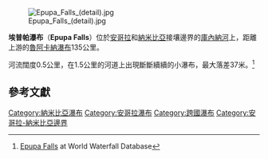 {{Location map|Angola|float=right|label=埃普帕瀑布
|lat_dir=S
|lat_deg=17|lat_min=0|lat_sec=
|lon_deg=13|lon_min=15|lon_sec=
|position=right|caption=埃普帕瀑布的位置|width=200}}
[[Image:Epupa_Falls_(detail).jpg|thumb]]

'''埃普帕瀑布'''（'''Epupa Falls'''）位於[[安哥拉|安哥拉]]和[[納米比亞|納米比亞]]接壤邊界的[[庫內納河|庫內納河]]上，距離上游的[[魯阿卡納瀑布|魯阿卡納瀑布]]135公里。

河流闊度0.5公里，在1.5公里的河道上出現斷斷續續的小瀑布，最大落差37米。<ref>[http://www.worldwaterfalldatabase.com/waterfall.php?num=865 Epupa Falls] {{Wayback|url=http://www.worldwaterfalldatabase.com/waterfall.php?num=865 |date=20061128155559 }} at World Waterfall Database</ref>

==參考文獻==
{{reflist}}
{{Portal|安哥拉|Flag of Angola.svg}}
{{Angola-geo-stub}}{{Namibia-geo-stub}}

{{coord|17|00|S|13|15|E|type:waterbody|display=title}}
{{DEFAULTSORT:Epupa}}
[[Category:納米比亞瀑布|Category:納米比亞瀑布]]
[[Category:安哥拉瀑布|Category:安哥拉瀑布]]
[[Category:跨國瀑布|Category:跨國瀑布]]
[[Category:安哥拉-納米比亞邊界|Category:安哥拉-納米比亞邊界]]